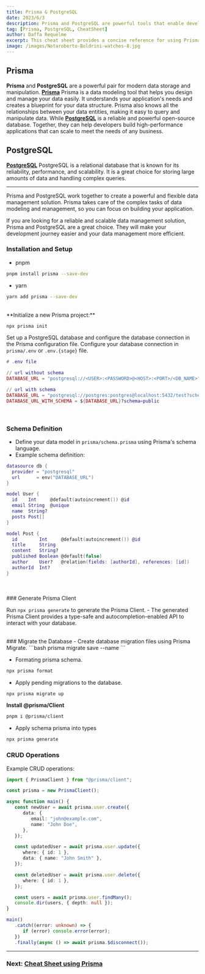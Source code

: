 ```yaml
---
title: Prisma & PostgreSQL
date: 2023/6/3
description: Prisma and PostgreSQL are powerful tools that enable developers to efficiently build robust and scalable applications. Prisma is an open-source database toolkit that simplifies database access and management, while PostgreSQL is a popular and feature-rich relational database management system. This cheat sheet provides a concise and clear overview of the essential concepts and commands required to use Prisma effectively with PostgreSQL.
tag: [Prisma, PostgreSQL, CheatSheet]
author: Daffa Requelme
excerpt: This cheat sheet provides a concise reference for using Prisma with PostgreSQL. By following these guidelines, developers can streamline their workflow and efficiently interact with the database using Prisma's powerful features. Whether you are a beginner or an experienced developer, this cheat sheet will assist you in harnessing the combined power of Prisma and PostgreSQL to build robust and scalable applications.
image: /images/Notaroberto-Boldrini-watches-8.jpg
---
```


## Prisma

**Prisma** and **PostgreSQL** are a powerful pair for modern data storage and manipulation.
**[Prisma](https://www.prisma.io/docs "See Prisma docs")** Prisma is a data modeling tool that helps you design and manage your data easily. It understands your application's needs and creates a blueprint for your data structure. Prisma also knows all the relationships between your data entities, making it easy to query and manipulate data.
While **[PostgreSQL](https://www.postgresql.org/docs "See PostgreSQL docs")** is a reliable and powerful open-source database. Together, they can help developers build high-performance applications that can scale to meet the needs of any business.

## PostgreSQL

**[PostgreSQL](https://www.postgresql.org/docs "See PostgreSQL docs")** PostgreSQL is a relational database that is known for its reliability, performance, and scalability. It is a great choice for storing large amounts of data and handling complex queries.

---

Prisma and PostgreSQL work together to create a powerful and flexible data management solution. Prisma takes care of the complex tasks of data modeling and management, so you can focus on building your application.

If you are looking for a reliable and scalable data management solution, Prisma and PostgreSQL are a great choice. They will make your development journey easier and your data management more efficient.

### Installation and Setup

-  pnpm

```bash
pnpm install prisma --save-dev
```

-  yarn

```bash
yarn add prisma --save-dev
```

<br />
**Initialize a new Prisma project:**

```bash
npx prisma init
```

Set up a PostgreSQL database and configure the database connection in the Prisma configuration file.
Configure your database connection in `prisma/.env` or `.env.{stage}` file.

```lua
# .env file

// url without schema
DATABASE_URL = "postgresql://<USER>:<PASSWORD>@<HOST>:<PORT>/<DB_NAME>"

// url with schema
DATABASE_URL = "postgresql://postgres:postgres@localhost:5432/test?schema=public"
DATABASE_URL_WITH_SCHEMA = ${DATABASE_URL}?schema=public
```

<br />

### Schema Definition

-  Define your data model in `prisma/schema.prisma` using Prisma's schema language.
-  Example schema definition:

```lua
datasource db {
  provider = "postgresql"
  url      = env("DATABASE_URL")
}

model User {
  id    Int     @default(autoincrement()) @id
  email String  @unique
  name  String?
  posts Post[]
}

model Post {
  id        Int     @default(autoincrement()) @id
  title     String
  content   String?
  published Boolean @default(false)
  author    User?   @relation(fields: [authorId], references: [id])
  authorId  Int?
}
```

<br />
<br />
### Generate Prisma Client

Run `npx prisma generate` to generate the Prisma
Client. - The generated Prisma Client provides a type-safe and
autocompletion-enabled API to interact with your database.

<br />
### Migrate the Database
- Create database migration files using Prisma Migrate.
```bash
prisma migrate save --name <migration-name>
```

-  Formating prisma schema.

```bash
npx prisma format
```

-  Apply pending migrations to the database.

```bash
npx prisma migrate up
```

**Install @prisma/Client**

```bash
pnpm i @prisma/client
```

-  Apply schema prisma into types

```bash
npx prisma generate
```

### CRUD Operations

Example CRUD operations:

```ts
import { PrismaClient } from "@prisma/client";

const prisma = new PrismaClient();

async function main() {
   const newUser = await prisma.user.create({
      data: {
         email: "john@example.com",
         name: "John Doe",
      },
   });

   const updatedUser = await prisma.user.update({
      where: { id: 1 },
      data: { name: "John Smith" },
   });

   const deletedUser = await prisma.user.delete({
      where: { id: 1 },
   });

   const users = await prisma.user.findMany();
   console.dir(users, { depth: null });
}

main()
   .catch((error: unknown) => {
      if (error) console.error(error);
   })
   .finally(async () => await prisma.$disconnect());
```

---

### **Next:** [Cheat Sheet using Prisma](/ "go see now!")
